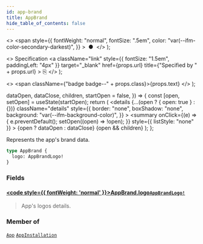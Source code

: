 ```yaml
---
id: app-brand
title: AppBrand
hide_table_of_contents: false
---
```


  <>
    <span
      style={{
        fontWeight: "normal",
        fontSize: ".5em",
        color: "var(--ifm-color-secondary-darkest)",
      }}
    >
      &nbsp;●&nbsp;
    </span>
  </>
);

  <>
    Specification
    <a
      className="link"
      style={{ fontSize: "1.5em", paddingLeft: "4px" }}
      target="\_blank"
      href={props.url}
      title={"Specified by " + props.url}
    >
      ⎘
    </a>
  </>
);

  <>
    <span className={"badge badge--" + props.class}>{props.text}</span>
  </>
);


  dataOpen,
  dataClose,
  children,
  startOpen = false,
}) => {
  const [open, setOpen] = useState(startOpen);
  return (
    <details
      {...(open ? { open: true } : {})}
      className="details"
      style={{
        border: "none",
        boxShadow: "none",
        background: "var(--ifm-background-color)",
      }}
    >
      <summary
        onClick={(e) => {
          e.preventDefault();
          setOpen((open) => !open);
        }}
        style={{ listStyle: "none" }}
      >
        {open ? dataOpen : dataClose}
      </summary>
      {open && children}
    </details>
  );
};

Represents the app's brand data.

<Badge text="Added in Saleor 3.14" class="secondary margin-bottom--sm" />

<FeaturePreview />

```graphql
type AppBrand {
  logo: AppBrandLogo!
}
```

### Fields

#### [<code style={{ fontWeight: 'normal' }}>AppBrand.<b>logo</b></code>](#)<Bullet />[`AppBrandLogo!`](../../../api-reference/apps/objects/app-brand-logo) <Badge class="secondary" text="non-null"/> <Badge class="secondary" text="object"/>

> App's logos details.
>
> <Badge text="Added in Saleor 3.14" class="secondary margin-bottom--sm" />
>
> <FeaturePreview />

### Member of

[`App`](../../../api-reference/apps/objects/app) <Badge class="secondary" text="object"/><Bullet />[`AppInstallation`](../../../api-reference/apps/objects/app-installation) <Badge class="secondary" text="object"/>

